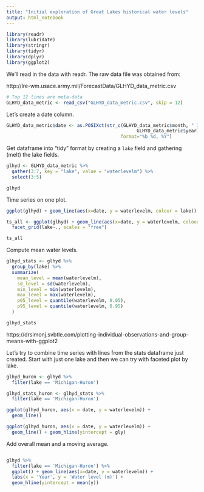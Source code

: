 ```yaml
---
title: "Initial exploration of Great Lakes historical water levels"
output: html_notebook
---
```


```r
library(readr)
library(lubridate)
library(stringr)
library(tidyr)
library(dplyr)
library(ggplot2)

```

We'll read in the data with readr. The raw data file was obtained from:

http://lre-wm.usace.army.mil/ForecastData/GLHYD_data_metric.csv


```r
# Top 12 lines are meta-data
GLHYD_data_metric <- read_csv("GLHYD_data_metric.csv", skip = 12)
```

Let's create a date column.

```r
GLHYD_data_metric$date <- as.POSIXct(str_c(GLHYD_data_metric$month, " 1, ",
                                                GLHYD_data_metric$year),
                                          format="%b %d, %Y")
```

Get dataframe into "tidy" format by creating a `lake` field and gathering (melt) the lake fields.

```r
glhyd <- GLHYD_data_metric %>%
  gather(3:7, key = "lake", value = "waterlevelm") %>%
  select(3:5)

glhyd
```

Time series on one plot.

```r
ggplot(glhyd) + geom_line(aes(x=date, y = waterlevelm, colour = lake))
```

```r
ts_all <- ggplot(glhyd) + geom_line(aes(x=date, y = waterlevelm, colour = lake)) + 
  facet_grid(lake~., scales = "free")

ts_all
```

Compute mean water levels.

```r
glhyd_stats <- glhyd %>%
  group_by(lake) %>%
  summarize(
    mean_level = mean(waterlevelm),
    sd_level = sd(waterlevelm),
    min_level = min(waterlevelm),
    max_level = max(waterlevelm),
    p05_level = quantile(waterlevelm, 0.05),
    p95_level = quantile(waterlevelm, 0.95)
  )

glhyd_stats
```


https://drsimonj.svbtle.com/plotting-individual-observations-and-group-means-with-ggplot2

Let's try to combine time series with lines from the stats dataframe just created. Start with
just one lake and then we can try with faceted plot by lake.



```r
glhyd_huron <- glhyd %>%
  filter(lake == 'Michigan-Huron')

glhyd_stats_huron <- glhyd_stats %>%
  filter(lake == 'Michigan-Huron')
```

```r
ggplot(glhyd_huron, aes(x = date, y = waterlevelm)) +
  geom_line()
```


```r
ggplot(glhyd_huron, aes(x = date, y = waterlevelm)) +
  geom_line() + geom_hline(yintercept = gly)
```

Add overall mean and a moving average.

```r

```




```r
glhyd %>%
  filter(lake == 'Michigan-Huron') %>%
  ggplot() + geom_line(aes(x=date, y = waterlevelm)) +
  labs(x = 'Year', y = 'Water level (m)') +
  geom_hline(yintercept = mean(y))
```